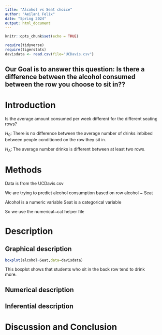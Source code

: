 ```yaml
---
title: "Alcohol vs Seat choice"
author: "Aeilani Felix"
date: "Spring 2024"
output: html_document
---
```


```r
knitr::opts_chunk$set(echo = TRUE)
```

```r
require(tidyverse)
require(tigerstats)
davisdata <- read.csv(file="UCDavis.csv")
```
## Our Goal is to answer this question: Is there a difference between the alcohol consumed between the row you choose to sit in??

# Introduction 

Is the average amount consumed per week different for the different seating rows?

$H_0$: There is no difference between the average number of drinks imbibed between people conditioned on the row they sit in.

$H_A$: The average number drinks is different between at least two rows.   

# Methods 

Data is from the UCDavis.csv

We are trying to predict alcohol consumption based on row alcohol ~ Seat

Alcohol is a numeric variable 
Seat is a categorical variable 

So we use the numerical~cat helper file

# Description 
## Graphical description 

```r
boxplot(alcohol~Seat,data=davisdata)
```

This boxplot shows that students who sit in the back row tend to drink more.

## Numerical description


## Inferential description 


# Discussion and Conclusion

